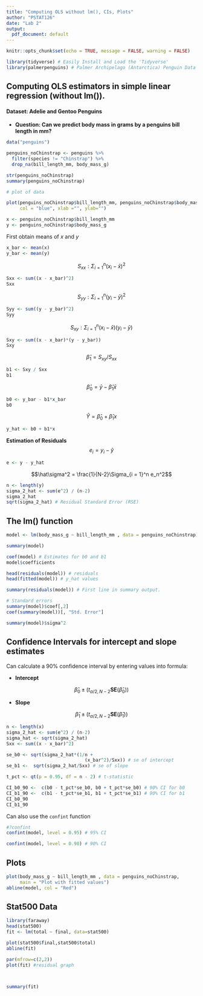 ```yaml
---
title: "Computing OLS without lm(), CIs, Plots"
author: "PSTAT126"
date: "Lab 2"
output:
  pdf_document: default
---
```


```r
knitr::opts_chunk$set(echo = TRUE, message = FALSE, warning = FALSE)
```



```r
library(tidyverse) # Easily Install and Load the 'Tidyverse'
library(palmerpenguins) # Palmer Archipelago (Antarctica) Penguin Data
```



## Computing OLS estimators in simple linear regression (without lm()).

#### Dataset: Adelie and Gentoo Penguins   

- **Question: Can we predict body mass in grams by a penguins bill length in mm?**

```r
data("penguins")

penguins_noChinstrap <- penguins %>% 
  filter(species != "Chinstrap") %>% 
  drop_na(bill_length_mm, body_mass_g)

str(penguins_noChinstrap)
summary(penguins_noChinstrap)

# plot of data

plot(penguins_noChinstrap$bill_length_mm, penguins_noChinstrap$body_mass_g , 
     col = "blue", xlab ="", ylab="")
```

```r
x <- penguins_noChinstrap$bill_length_mm
y <- penguins_noChinstrap$body_mass_g
```

\newpage

First obtain means of $x$ and $y$
```r
x_bar <- mean(x) 
y_bar <- mean(y)
```

$$S_{xx} :\Sigma_{i = 1}^n (x_i - \bar{x})^2$$ 
```r
Sxx <- sum((x - x_bar)^2)
Sxx
```
$$S_{yy} :\Sigma_{i = 1}^n (y_i - \bar{y})^2$$ 
```r
Syy <- sum((y - y_bar)^2)
Syy
```

$$S_{xy} :\Sigma_{i = 1}^n (x_i - \bar{x})(y_i - \bar{y})$$
```r
Sxy <- sum((x - x_bar)*(y - y_bar))
Sxy
```

$$\hat\beta_1 = S_{xy}/S_{xx}$$
```r
b1 <- Sxy / Sxx
b1
```


$$\hat\beta_0 = \bar{y} - \hat\beta_1\bar{x}$$
```r
b0 <- y_bar - b1*x_bar
b0
```

$$\hat{Y} = \hat\beta_0 + \hat\beta_1x$$
```r
y_hat <- b0 + b1*x
```

**Estimation of Residuals**  
$$e_i = y_i - \hat{y}$$  
  
```r
e <- y - y_hat
```

$$\hat\sigma^2 = \frac{1}{N-2}\Sigma_{i = 1}^n e_n^2$$


```r
n <- length(y)
sigma_2_hat <- sum(e^2) / (n-2)
sigma_2_hat
sqrt(sigma_2_hat) # Residual Standard Error (RSE)
```


\newpage
## The lm() function

```r
model <- lm(body_mass_g ~ bill_length_mm , data = penguins_noChinstrap)
```


```r
summary(model)
```

\newpage

```r
coef(model) # Estimates for b0 and b1
model$coefficients
```


```r
head(residuals(model)) # residuals
head(fitted(model)) # y_hat values

summary(residuals(model)) # First line in summary output.
```


```r
# Standard errors
summary(model)$coef[,2]
coef(summary(model))[, "Std. Error"]
```




```r
summary(model)$sigma^2
```

\newpage

## Confidence Intervals for intercept and slope estimates 

Can calculate a 90% confidence interval by entering values into formula:

* **Intercept**

$$\hat\beta_0 \pm (t_{\alpha/2, N-2}\boldsymbol{SE}(\hat\beta_0))$$

* **Slope**

$$\hat\beta_1 \pm (t_{\alpha/2, N-2}\boldsymbol{SE}(\hat\beta_1))$$

```r
n <- length(x)
sigma_2_hat <- sum(e^2) / (n-2)
sigma_hat <- sqrt(sigma_2_hat) 
Sxx <- sum((x - x_bar)^2)

se_b0 <- sqrt(sigma_2_hat*(1/n + 
                             (x_bar^2)/Sxx)) # se of intercept
se_b1 <-  sqrt(sigma_2_hat/Sxx) # se of slope

t_pct <- qt(p = 0.95, df = n - 2) # t-statistic
```


```r
CI_b0_90 <-  c(b0 - t_pct*se_b0, b0 + t_pct*se_b0) # 90% CI for b0
CI_b1_90 <-  c(b1 - t_pct*se_b1, b1 + t_pct*se_b1) # 90% CI for b1
CI_b0_90
CI_b1_90
```


Can also use the `confint` function
```r
#?confint
confint(model, level = 0.95) # 95% CI

confint(model, level = 0.90) # 90% CI

```

\newpage



## Plots


```r
plot(body_mass_g ~ bill_length_mm , data = penguins_noChinstrap,
     main = "Plot with fitted values")
abline(model, col = "Red")
```








## Stat500 Data

```r
library(faraway)
head(stat500)
fit <- lm(total ~ final, data=stat500)

plot(stat500$final,stat500$total)
abline(fit)

par(mfrow=c(2,2))
plot(fit) #residual graph



summary(fit)

```



